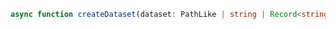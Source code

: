 ```typescript TypeScript
async function createDataset(dataset: PathLike | string | Record<string, string[]> | Array<Record<string, string>>, name?: string): Promise<Dataset>;
```
